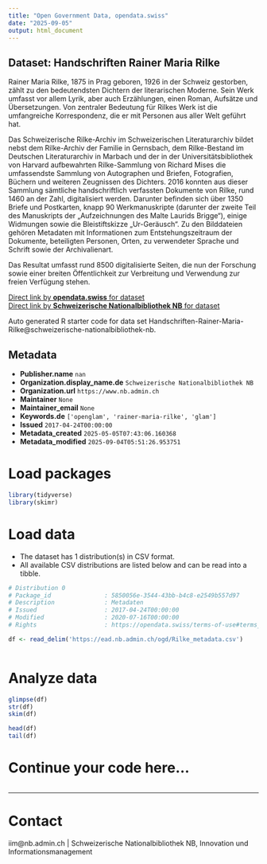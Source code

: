 ```yaml
---
title: "Open Government Data, opendata.swiss"
date: "2025-09-05"
output: html_document
---
```


## Dataset: Handschriften Rainer Maria Rilke

Rainer Maria Rilke, 1875 in Prag geboren, 1926 in der Schweiz gestorben, zählt zu den bedeutendsten Dichtern der literarischen Moderne. Sein Werk umfasst vor allem Lyrik, aber auch Erzählungen, einen Roman, Aufsätze und Übersetzungen. Von zentraler Bedeutung für Rilkes Werk ist die umfangreiche Korrespondenz, die er mit Personen aus aller Welt geführt hat.

Das Schweizerische Rilke-Archiv im Schweizerischen Literaturarchiv bildet nebst dem Rilke-Archiv der Familie in Gernsbach, dem Rilke-Bestand im Deutschen Literaturarchiv in Marbach und der in der Universitätsbibliothek von Harvard aufbewahrten Rilke-Sammlung von Richard Mises die umfassendste Sammlung von Autographen und Briefen, Fotografien, Büchern und weiteren Zeugnissen des Dichters. 2016 konnten aus dieser Sammlung sämtliche handschriftlich verfassten Dokumente von Rilke, rund 1460 an der Zahl, digitalisiert werden. Darunter befinden sich über 1350 Briefe und Postkarten, knapp 90 Werkmanuskripte (darunter der zweite Teil des Manuskripts der „Aufzeichnungen des Malte Laurids Brigge“), einige Widmungen sowie die Bleistiftskizze „Ur-Geräusch“. Zu den Bilddateien gehören Metadaten mit Informationen zum Entstehungszeitraum der Dokumente, beteiligten Personen, Orten, zu verwendeter Sprache und Schrift sowie der Archivalienart.

Das Resultat umfasst rund 8500 digitalisierte Seiten, die nun der Forschung sowie einer breiten Öffentlichkeit zur Verbreitung und Verwendung zur freien Verfügung stehen.

[Direct link by **opendata.swiss** for dataset](https://opendata.swiss/de/dataset/handschriften-rainer-maria-rilke1)<br>
[Direct link by **Schweizerische Nationalbibliothek NB** for dataset](https://ead.nb.admin.ch/html/rilke.html)

Auto generated R starter code for data set Handschriften-Rainer-Maria-Rilke@schweizerische-nationalbibliothek-nb.

## Metadata

- **Publisher.name** `nan`
- **Organization.display_name.de** `Schweizerische Nationalbibliothek NB`
- **Organization.url** `https://www.nb.admin.ch`
- **Maintainer** `None`
- **Maintainer_email** `None`
- **Keywords.de** `['openglam', 'rainer-maria-rilke', 'glam']`
- **Issued** `2017-04-24T00:00:00`
- **Metadata_created** `2025-05-05T07:43:06.160368`
- **Metadata_modified** `2025-09-04T05:51:26.953751`


# Load packages

```r

library(tidyverse)
library(skimr)

```

# Load data

-   The dataset has 1 distribution(s) in CSV format.
-   All available CSV distributions are listed below and can be read into a tibble.

```r

# Distribution 0
# Package_id               : 5850056e-3544-43bb-b4c8-e2549b557d97
# Description              : Metadaten
# Issued                   : 2017-04-24T00:00:00
# Modified                 : 2020-07-16T00:00:00
# Rights                   : https://opendata.swiss/terms-of-use#terms_open

df <- read_delim('https://ead.nb.admin.ch/ogd/Rilke_metadata.csv')



```

# Analyze data

```r

glimpse(df)
str(df)
skim(df)

head(df)
tail(df)

```

# Continue your code here...

```r

```

------------------------------------------------------------------------

# Contact

iim@nb.admin.ch | Schweizerische Nationalbibliothek NB, Innovation und Informationsmanagement
